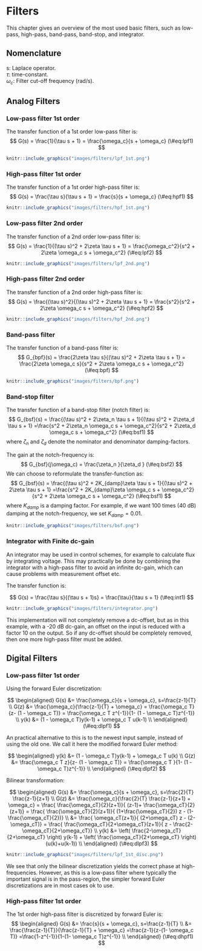 # Filters

This chapter gives an overview of the most used basic filters, such as low-pass, high-pass, band-pass, band-stop, and integrator.

## Nomenclature
s: Laplace operator.  
$\tau$: time-constant.  
$\omega_c$: Filter cut-off frequency (rad/s).  


## Analog Filters

### Low-pass filter 1st order

The transfer function of a 1st order low-pass filter is:
$$
G(s) =  \frac{1}{\tau s + 1} = \frac{\omega_c}{s + \omega_c}
(\#eq:lpf1)
$$
```r
knitr::include_graphics("images/filters/lpf_1st.png")
```


### High-pass filter 1st order

The transfer function of a 1st order high-pass filter is:
$$
G(s) =  \frac{\tau s}{\tau s + 1} = \frac{s}{s + \omega_c}
(\#eq:hpf1)
$$
```r
knitr::include_graphics("images/filters/hpf_1st.png")
```



### Low-pass filter 2nd order

The transfer function of a 2nd order low-pass filter is:
$$
G(s) =  \frac{1}{(\tau s)^2 + 2\zeta \tau s + 1} = \frac{\omega_c^2}{s^2 + 2\zeta \omega_c s + \omega_c^2}
(\#eq:lpf2)
$$

```r
knitr::include_graphics("images/filters/lpf_2nd.png")
```



### High-pass filter 2nd order

The transfer function of a 2nd order high-pass filter is:
$$
G(s) =  \frac{(\tau s)^2}{(\tau s)^2 + 2\zeta \tau s + 1} = \frac{s^2}{s^2 + 2\zeta \omega_c s + \omega_c^2}
(\#eq:hpf2)
$$

```r
knitr::include_graphics("images/filters/hpf_2nd.png")
```



### Band-pass filter

The transfer function of a band-pass filter is:
$$
G_{bpf}(s) =  \frac{2\zeta \tau s}{(\tau s)^2 + 2\zeta \tau s + 1} = \frac{2\zeta \omega_c s}{s^2 + 2\zeta \omega_c s + \omega_c^2}
(\#eq:bpf)
$$

```r
knitr::include_graphics("images/filters/bpf.png")
```


### Band-stop filter

The transfer function of a band-stop filter (notch filter) is:
$$
G_{bsf}(s) = \frac{(\tau s)^2 + 2\zeta_n \tau s + 1}{(\tau s)^2 + 2\zeta_d \tau s + 1} 
=\frac{s^2 + 2\zeta_n \omega_c s + \omega_c^2}{s^2 + 2\zeta_d \omega_c s + \omega_c^2}
(\#eq:bsf1)
$$
where $\zeta_n$ and $\zeta_d$ denote the nominator and denominator damping-factors.

The gain at the notch-frequency is:
$$
G_{bsf}(j\omega_c) = \frac{\zeta_n }{\zeta_d }
(\#eq:bsf2)
$$
We can choose to reformulate the transfer-function as:
$$
G_{bsf}(s) = \frac{(\tau s)^2 + 2K_{damp}\zeta \tau s + 1}{(\tau s)^2 + 2\zeta \tau s + 1} 
=\frac{s^2 + 2K_{damp}\zeta \omega_c s + \omega_c^2}{s^2 + 2\zeta \omega_c s + \omega_c^2}
(\#eq:bsf1)
$$
where $K_{damp}$ is a damping factor. For example, if we want 100 times (40 dB) damping  at the notch-frequency, we set $K_{damp} = 0.01$.

```r
knitr::include_graphics("images/filters/bsf.png")
```


### Integrator with Finite dc-gain

An integrator may be used in control schemes, for example to calculate flux by integrating voltage. This may practically be done by combining the integrator with a high-pass filter to avoid an infinite dc-gain, which can cause problems with measurement offset etc.

The transfer function is:

$$
G(s) =  \frac{\tau s}{(\tau s + 1)s} = \frac{\tau}{\tau s + 1}
(\#eq:int1)
$$

```r
knitr::include_graphics("images/filters/integrator.png")
```

This implementation will not completely remove a dc-offset, but as in this example, with a -20 dB dc-gain, an offset on the input is reduced with a factor 10 on the output. So if any dc-offset should be completely removed, then one more high-pass filter must be added.


## Digital Filters


### Low-pass filter 1st order

Using the forward Euler discretization:

$$
\begin{aligned}
G(s) &=  \frac{\omega_c}{s + \omega_c}, s=\frac{z-1}{T} \\
G(z) &=  \frac{\omega_c}{\frac{z-1}{T} + \omega_c} = \frac{\omega_c T}{z- (1 - \omega_c T)} 
= \frac{\omega_c T z^{-1}}{1- (1 - \omega_c T)z^{-1}} \\
y(k) &=   (1 - \omega_c T)y(k-1)   + \omega_c T u(k-1) \\
\end{aligned}
(\#eq:dlpf1)
$$

An practical alternative to this is to the newest input sample, instead of using the old one. We call it here the modified forward Euler method:

$$
\begin{aligned}
y(k) &= (1 - \omega_c T)y(k-1)   + \omega_c T u(k) \\
G(z) &=  \frac{\omega_c T z}{z- (1 - \omega_c T)} = \frac{\omega_c T }{1- (1 - \omega_c T)z^{-1}} \\
\end{aligned}
(\#eq:dlpf2)
$$


Bilinear transformation:

$$
\begin{aligned}
G(s) &=  \frac{\omega_c}{s + \omega_c}, s=\frac{2}{T} \frac{z-1}{z+1} \\
G(z) &=  \frac{\omega_c}{\frac{2}{T} \frac{z-1}{z+1} + \omega_c}
= \frac{ \frac{\omega_cT}{2}(z+1)}{ (z-1)+ \frac{\omega_cT}{2} (z+1)} 
= \frac{ \frac{\omega_cT}{2}(z+1)}{  (1+\frac{\omega_cT}{2}) z - (1-\frac{\omega_cT}{2})}  \\
 &=   \frac{ \omega_cT(z+1)}{  (2+\omega_cT) z - (2-\omega_cT)} 
 =  \frac{ \frac{\omega_cT}{2+\omega_cT}(z+1)}{   z - \frac{2-\omega_cT}{2+\omega_cT}}  \\
y(k) &=   \left( \frac{2-\omega_cT}{2+\omega_cT} \right) y(k-1)   + \left( \frac{\omega_cT}{2+\omega_cT} \right)  (u(k)+u(k-1)) \\
\end{aligned}
(\#eq:dlpf3)
$$

```r
knitr::include_graphics("images/filters/lpf_1st_disc.png")
```

We see that only the bilinear discretization yields the correct phase at high-frequencies. However, as this is a low-pass filter where typically the important signal is in the pass-region, the simpler forward Euler discretizations are in most cases ok to use.


### High-pass filter 1st order



The 1st order high-pass filter is discretized by forward Euler is:
$$
\begin{aligned}
G(s) &=  \frac{s}{s + \omega_c}, s=\frac{z-1}{T}  \\
&=  \frac{\frac{z-1}{T}}{\frac{z-1}{T} + \omega_c} =\frac{z-1}{z-(1- \omega_c T)} 
=\frac{1-z^{-1}}{1-(1- \omega_c T)z^{-1}}  \\
\end{aligned}
(\#eq:dhpf1)
$$
<!--
```r
knitr::include_graphics("images/filters/hpf_1st.png")
```
-->



<!--
$$
\begin{aligned}
v_\alpha &=   v_a\\
v_\beta &=  \frac{1}{\sqrt{3}} (v_b-v_c) \\
\end{aligned}
(\#eq:abcAB2)
$$
-->


